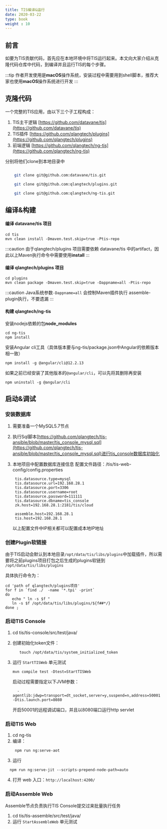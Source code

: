 ```yaml
---
title: TIS编译&运行
date: 2020-03-22
type: book
weight : 10
---
```


## 前言

如要为TIS贡献代码，首先应在本地环境中将TIS运行起来。本文向大家介绍从克隆代码仓库中代码，到编译并且运行TIS的每个步骤。

:::tip
  作者开发使用是**macOS**操作系统，安装过程中需要用到shell脚本，推荐大家也使用**macOS**操作系统进行开发
:::


## 克隆代码

一个完整的TIS应用，由以下三个子工程构成：

1. TIS主干逻辑 [https://github.com/datavane/tis](https://github.com/datavane/tis)
2. TIS插件 [https://github.com/qlangtech/plugins](https://github.com/qlangtech/plugins)
3. 前端逻辑 [https://github.com/qlangtech/ng-tis](https://github.com/qlangtech/ng-tis)

分别将他们clone到本地目录中

``` bash

    git clone git@github.com:datavane/tis.git

    git clone git@github.com:qlangtech/plugins.git

    git clone git@github.com:qlangtech/ng-tis.git
```

## 编译&构建

<!--
#### Maven setting.xml 修改
由于TIS对DataX项目进行Fork单独Deploy到TIS的Maven仓库中，另外依赖了Jenkins仓库的代码，在编译项目之前需要将本地maven仓库中 `MAVEN_HOME/config/setting.xml` 文件配置进行修改，

详细请参照：[https://github.com/qlangtech/tis-ansible/blob/master/template/settings.xml.j2](https://github.com/qlangtech/tis-ansible/blob/master/template/settings.xml.j2) ,开发者只需将示例中的
`qlangtech` ， `jenkins` 两个profile相关的配置拷贝到本地maven配置中即可。

TIS使用的Maven推荐使用**v3.8.1** 版本
-->
#### 编译 datavane/tis 项目

```shell script
cd tis
mvn clean install -Dmaven.test.skip=true -Ptis-repo
```

:::caution
  由于qlangtech/plugins 项目需要依赖 datavane/tis 中的artifact，因此以上Maven执行命令中需要使用**install**
:::


#### 编译 qlangtech/plugins 项目

```shell script
cd plugins
mvn clean package -Dmaven.test.skip=true -Dappname=all -Ptis-repo
```

:::caution
 Java系统参数`-Dappname=all` 会控制Maven插件执行 assemble-plugin执行，不要遗漏
:::

#### 构建 qlangtech/ng-tis

安装nodejs依赖的包**node_modules**

```shell script
cd ng-tis
npm install
```

安装Angular cli工具（具体版本要与ng-tis/package.json中Angular的依赖版本相一致）
```shell script
npm install -g @angular/cli@12.2.13
```
如果之前已经安装了其他版本的`@angular/cli`，可以先将其删除再安装
```shell script
npm uninstall -g @angular/cli
```

## 启动&调试

### 安装数据库

1. 需要准备一个MySQL5.7节点
2. 执行Sql脚本[https://github.com/qlangtech/tis-ansible/blob/master/tis_console_mysql.sql](https://github.com/qlangtech/tis-ansible/blob/master/tis_console_mysql.sql)进行tis_console数据库初始化
3. 本地项目中配置数据库连接信息
   配置文件路径：/tis/tis-web-config/config.properties

   ```properties
    tis.datasource.type=mysql
    tis.datasource.url=192.168.28.1
    tis.datasource.port=3306
    tis.datasource.username=root
    tis.datasource.password=111111
    tis.datasource.dbname=tis_console
    zk.host=192.168.28.1:2181/tis/cloud

    assemble.host=192.168.28.1
    tis.host=192.168.28.1
   ```

   以上配置文件中IP相关都可以配置成本地IP地址

### 创建Plugin软链接

由于TIS启动会默认到本地目录`/opt/data/tis/libs/plugins`中加载插件，所以需要将之前plugins项目打包之后生成的plugins软链到 `/opt/data/tis/libs/plugins`

具体执行命令为：

```shell script
cd 'path of qlangtech/plugins项目'
for f in `find ./  -name '*.tpi' -print`
do
   echo " ln -s $f "
   ln -s $f /opt/data/tis/libs/plugins/${f##*/}
done ;
```

### 启动TIS Console

1. cd tis/tis-console/src/test/java/
2. 创建初始化token文件：
   ```shell
      touch /opt/data/tis/system_initialized_token
   ```
3. 运行 `StartTISWeb` 单元测试

   ```shell script
   mvn compile test -Dtest=StartTISWeb
   ```

   启动过程需要指定以下JVM参数：

   ```shell script
     -agentlib:jdwp=transport=dt_socket,server=y,suspend=n,address=50001 -Dtis.launch.port=8080
   ```
   开启50001的远程调试端口，并且以8080端口运行http servlet

### 启动TIS Web

1.  cd ng-tis
2.  编译：
    ```shell
     npm run ng:serve-aot
    ```
3.  运行
   ```shell
     npm run ng:serve-jit --scripts-prepend-node-path=auto
   ```
4. 打开 web 入口：`http://localhost:4200/`


### 启动Assemble Web

Assemble节点负责执行TIS Console提交过来批量执行任务

1. cd tis/tis-assemble/src/test/java/
2. 运行 `StartAssembleWeb` 单元测试

